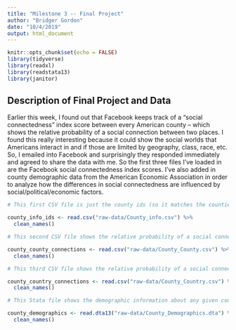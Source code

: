 ```yaml
---
title: "Milestone 3 -- Final Project"
author: "Bridger Gordon"
date: "10/4/2019"
output: html_document
---
```


```r
knitr::opts_chunk$set(echo = FALSE)
library(tidyverse)
library(readxl)
library(readstata13)
library(janitor)
```

## Description of Final Project and Data

Earlier this week, I found out that Facebook keeps track of a "social connectedness" index score between every American county -- which shows the relative probability of a social connection between two places. I found this really interesting because it could show the social worlds that Americans interact in and if those are limited by geography, class, race, etc. So, I emailed into Facebook and surprisingly they responded immediately and agreed to share the data with me. So the first three files I've loaded in are the Facebook social connectedness index scores. I've also added in county demographic data from the American Economic Association in order to analyze how the differences in social connectedness are influenced by social/political/economic factors.

```r

# This first CSV file is just the county ids (so it matches the counties names with the IDs that are used in the other datasets to refer to a county).

county_info_ids <- read.csv("raw-data/County_info.csv") %>%
  clean_names()

# This second CSV file shows the relative probability of a social connection between two counties in the US.

county_county_connections <- read.csv("raw-data/County_County.csv") %>%
  clean_names()

# This third CSV file shows the relative probability of a social connection with an American county and a foreign country.

county_country_connections <- read.csv("raw-data/County_Country.csv") %>%
  clean_names()

# This Stata file shows the demographic information about any given county, including race, political preference, etc.

county_demographics <- read.dta13("raw-data/County_Demographics.dta") %>%
  clean_names()

```


